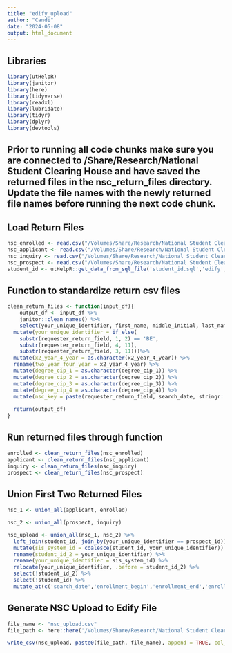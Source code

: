 ```yaml
---
title: "edify_upload"
author: "Candi"
date: "2024-05-08"
output: html_document
---
```




## Libraries
```r
library(utHelpR)
library(janitor)
library(here)
library(tidyverse)
library(readxl)
library(lubridate)
library(tidyr)
library(dplyr)
library(devtools)
```

## Prior to running all code chunks make sure you are connected to /Share/Research/National Student Clearing House and have saved the returned files in the nsc_return_files directory. Update the file names with the newly returned file names before running the next code chunk.

## Load Return Files
```r
nsc_enrolled <- read.csv("/Volumes/Share/Research/National Student Clearing House/nsc_return_files/003671es_598974_DETLRPT_SE_11012024125341_se_loa_nsc_enr_upload.csv")
nsc_applicant <- read.csv("/Volumes/Share/Research/National Student Clearing House/nsc_return_files/003671es_598938_DETLRPT_SE_11012024121858_sa_loa_nsc_app_upload.csv")
nsc_inquiry <- read.csv("/Volumes/Share/Research/National Student Clearing House/nsc_return_files/003671es_598962_DETLRPT_SE_11012024122313_si_loa_nsc_inq_upload.csv")
nsc_prospect <- read.csv("/Volumes/Share/Research/National Student Clearing House/nsc_return_files/003671es_598963_DETLRPT_SE_11012024124936_sp_loa_nsc_pro_upload.csv")
student_id <- utHelpR::get_data_from_sql_file('student_id.sql','edify','project')
```


## Function to standardize return csv files
```r
clean_return_files <- function(input_df){
    output_df <- input_df %>% 
    janitor::clean_names() %>% 
    select(your_unique_identifier, first_name, middle_initial, last_name, name_suffix, requester_return_field, record_found_y_n, search_date, college_code_branch, college_name, college_state, x2_year_4_year, public_private, enrollment_begin, enrollment_end, enrollment_status, class_level, enrollment_major_1, enrollment_cip_1, enrollment_major_2, enrollment_cip_2, graduated, graduation_date, degree_title, degree_major_1, degree_cip_1, degree_major_2, degree_cip_2, degree_major_3, degree_cip_3, degree_major_4, degree_cip_4, college_sequence) %>% 
  mutate(your_unique_identifier = if_else( 
    substr(requester_return_field, 1, 2) == 'BE',
    substr(requester_return_field, 4, 11),
    substr(requester_return_field, 3, 11)))%>% 
  mutate(x2_year_4_year = as.character(x2_year_4_year)) %>% 
  rename(two_year_four_year = x2_year_4_year) %>% 
  mutate(degree_cip_1 = as.character(degree_cip_1)) %>% 
  mutate(degree_cip_2 = as.character(degree_cip_2)) %>% 
  mutate(degree_cip_3 = as.character(degree_cip_3)) %>% 
  mutate(degree_cip_4 = as.character(degree_cip_4)) %>% 
  mutate(nsc_key = paste(requester_return_field, search_date, stringr::str_remove_all(as.character(lubridate::today()), "-"), row_number(), sep = "-"))
  
  return(output_df)
}
```

## Run returned files through function 
```r
enrolled <- clean_return_files(nsc_enrolled)
applicant <- clean_return_files(nsc_applicant) 
inquiry <- clean_return_files(nsc_inquiry) 
prospect <- clean_return_files(nsc_prospect)
```

## Union First Two Returned Files 
```r
nsc_1 <- union_all(applicant, enrolled)

nsc_2 <- union_all(prospect, inquiry)

nsc_upload <- union_all(nsc_1, nsc_2) %>% 
  left_join(student_id, join_by(your_unique_identifier == prospect_id)) %>% 
  mutate(sis_system_id = coalesce(student_id, your_unique_identifier)) %>% 
  rename(student_id_2 = your_unique_identifier) %>% 
  rename(your_unique_identifier = sis_system_id) %>% 
  relocate(your_unique_identifier, .before = student_id_2) %>% 
  select(!student_id_2) %>% 
  select(!student_id) %>% 
  mutate_at(c('search_date','enrollment_begin','enrollment_end','enrollment_cip_1','enrollment_cip_2','graduation_date','college_sequence'), as.character)
```

## Generate NSC Upload to Edify File
```r
file_name <- "nsc_upload.csv"
file_path <- here::here('/Volumes/Share/Research/National Student Clearing House/May 2024/')

write_csv(nsc_upload, paste0(file_path, file_name), append = TRUE, col_names = TRUE , na = '')
```
